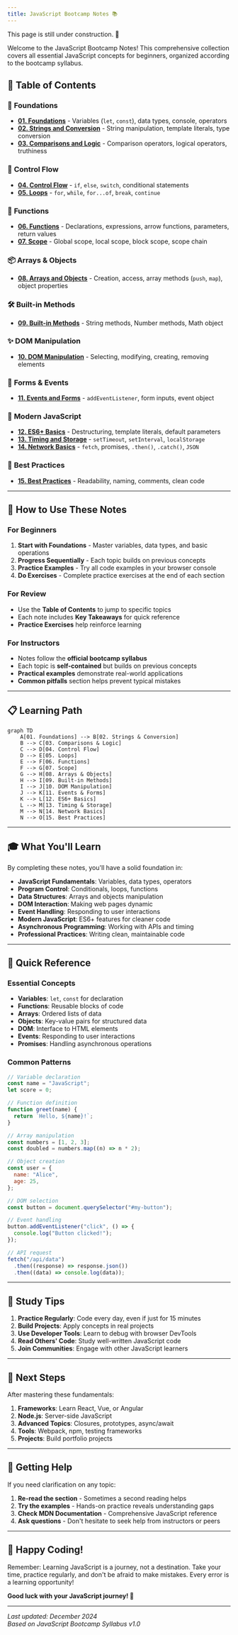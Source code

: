 ---
title: JavaScript Bootcamp Notes 📚
---


<Aside type="caution">
This page is still under construction. 🚧
</Aside>

Welcome to the JavaScript Bootcamp Notes! This comprehensive collection covers all essential JavaScript concepts for beginners, organized according to the bootcamp syllabus.

## 📖 Table of Contents

### 🔰 **Foundations**

- [**01. Foundations**](../01-foundations) - Variables (`let`, `const`), data types, console, operators
- [**02. Strings and Conversion**](../02-strings-and-conversion) - String manipulation, template literals, type conversion
- [**03. Comparisons and Logic**](../03-comparisons-and-logic) - Comparison operators, logical operators, truthiness

### 🔁 **Control Flow**

- [**04. Control Flow**](../04-control-flow) - `if`, `else`, `switch`, conditional statements
- [**05. Loops**](../05-loops) - `for`, `while`, `for...of`, `break`, `continue`

### 🧠 **Functions**

- [**06. Functions**](../06-functions) - Declarations, expressions, arrow functions, parameters, return values
- [**07. Scope**](../07-scope) - Global scope, local scope, block scope, scope chain

### 📦 **Arrays & Objects**

- [**08. Arrays and Objects**](../08-arrays-and-objects) - Creation, access, array methods (`push`, `map`), object properties

### 🛠️ **Built-in Methods**

- [**09. Built-in Methods**](../09-built-in-methods) - String methods, Number methods, Math object

### ✨ **DOM Manipulation**

- [**10. DOM Manipulation**](../10-dom-manipulation) - Selecting, modifying, creating, removing elements

### 🔄 **Forms & Events**

- [**11. Events and Forms**](../11-events-and-forms) - `addEventListener`, form inputs, event object

### 🚀 **Modern JavaScript**

- [**12. ES6+ Basics**](../12-es6-basics) - Destructuring, template literals, default parameters
- [**13. Timing and Storage**](../13-timing-and-storage) - `setTimeout`, `setInterval`, `localStorage`
- [**14. Network Basics**](../14-network-basics) - `fetch`, promises, `.then()`, `.catch()`, `JSON`

### 🧼 **Best Practices**

- [**15. Best Practices**](../15-best-practices) - Readability, naming, comments, clean code

---

## 🎯 How to Use These Notes

### For Beginners

1. **Start with Foundations** - Master variables, data types, and basic operations
2. **Progress Sequentially** - Each topic builds on previous concepts
3. **Practice Examples** - Try all code examples in your browser console
4. **Do Exercises** - Complete practice exercises at the end of each section

### For Review

- Use the **Table of Contents** to jump to specific topics
- Each note includes **Key Takeaways** for quick reference
- **Practice Exercises** help reinforce learning

### For Instructors

- Notes follow the **official bootcamp syllabus**
- Each topic is **self-contained** but builds on previous concepts
- **Practical examples** demonstrate real-world applications
- **Common pitfalls** section helps prevent typical mistakes

---

## 📋 Learning Path

```mermaid
graph TD
    A[01. Foundations] --> B[02. Strings & Conversion]
    B --> C[03. Comparisons & Logic]
    C --> D[04. Control Flow]
    D --> E[05. Loops]
    E --> F[06. Functions]
    F --> G[07. Scope]
    G --> H[08. Arrays & Objects]
    H --> I[09. Built-in Methods]
    I --> J[10. DOM Manipulation]
    J --> K[11. Events & Forms]
    K --> L[12. ES6+ Basics]
    L --> M[13. Timing & Storage]
    M --> N[14. Network Basics]
    N --> O[15. Best Practices]
```

---

## 🎓 What You'll Learn

By completing these notes, you'll have a solid foundation in:

- **JavaScript Fundamentals**: Variables, data types, operators
- **Program Control**: Conditionals, loops, functions
- **Data Structures**: Arrays and objects manipulation
- **DOM Interaction**: Making web pages dynamic
- **Event Handling**: Responding to user interactions
- **Modern JavaScript**: ES6+ features for cleaner code
- **Asynchronous Programming**: Working with APIs and timing
- **Professional Practices**: Writing clean, maintainable code

---

## 🔗 Quick Reference

### Essential Concepts

- **Variables**: `let`, `const` for declaration
- **Functions**: Reusable blocks of code
- **Arrays**: Ordered lists of data
- **Objects**: Key-value pairs for structured data
- **DOM**: Interface to HTML elements
- **Events**: Responding to user interactions
- **Promises**: Handling asynchronous operations

### Common Patterns

```javascript
// Variable declaration
const name = "JavaScript";
let score = 0;

// Function definition
function greet(name) {
  return `Hello, ${name}!`;
}

// Array manipulation
const numbers = [1, 2, 3];
const doubled = numbers.map((n) => n * 2);

// Object creation
const user = {
  name: "Alice",
  age: 25,
};

// DOM selection
const button = document.querySelector("#my-button");

// Event handling
button.addEventListener("click", () => {
  console.log("Button clicked!");
});

// API request
fetch("/api/data")
  .then((response) => response.json())
  .then((data) => console.log(data));
```

---

## 📝 Study Tips

1. **Practice Regularly**: Code every day, even if just for 15 minutes
2. **Build Projects**: Apply concepts in real projects
3. **Use Developer Tools**: Learn to debug with browser DevTools
4. **Read Others' Code**: Study well-written JavaScript code
5. **Join Communities**: Engage with other JavaScript learners

---

## 🚀 Next Steps

After mastering these fundamentals:

1. **Frameworks**: Learn React, Vue, or Angular
2. **Node.js**: Server-side JavaScript
3. **Advanced Topics**: Closures, prototypes, async/await
4. **Tools**: Webpack, npm, testing frameworks
5. **Projects**: Build portfolio projects

---

## 📧 Getting Help

If you need clarification on any topic:

1. **Re-read the section** - Sometimes a second reading helps
2. **Try the examples** - Hands-on practice reveals understanding gaps
3. **Check MDN Documentation** - Comprehensive JavaScript reference
4. **Ask questions** - Don't hesitate to seek help from instructors or peers

---

## 🎉 Happy Coding!

Remember: Learning JavaScript is a journey, not a destination. Take your time, practice regularly, and don't be afraid to make mistakes. Every error is a learning opportunity!

**Good luck with your JavaScript journey! 🚀**

---

_Last updated: December 2024_  
_Based on JavaScript Bootcamp Syllabus v1.0_
